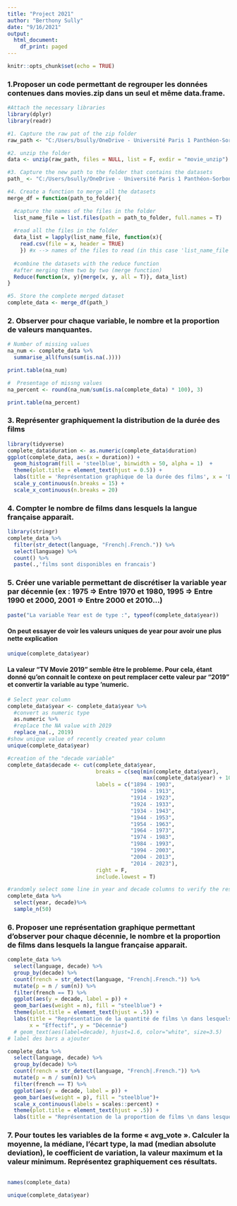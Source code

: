 ```yaml
---
title: "Project 2021"
author: "Berthony Sully"
date: "9/16/2021"
output:
  html_document:
    df_print: paged
---
```


```r
knitr::opts_chunk$set(echo = TRUE)
```

### 1.Proposer un code permettant de regrouper les données contenues dans movies.zip dans un seul et même data.frame.

```r
#Attach the necessary libraries
library(dplyr)
library(readr)

#1. Capture the raw pat of the zip folder
raw_path <- "C:/Users/bsully/OneDrive - Université Paris 1 Panthéon-Sorbonne/Bureau/Project_2021_sol/movies.zip"

#2. unzip the folder
data <- unzip(raw_path, files = NULL, list = F, exdir = "movie_unzip")

#3. Capture the new path to the folder that contains the datasets
path_ <- "C:/Users/bsully/OneDrive - Université Paris 1 Panthéon-Sorbonne/Bureau/Project_2021_sol/movie_unzip"

#4. Create a function to merge all the datasets
merge_df = function(path_to_folder){

  #capture the names of the files in the folder
  list_name_file = list.files(path = path_to_folder, full.names = T)
  
  #read all the files in the folder
  data_list = lapply(list_name_file, function(x){
    read.csv(file = x, header = TRUE)
    }) #x --> names of the files to read (in this case 'list_name_file')
  
  #combine the datasets with the reduce function 
  #after merging them two by two (merge function)
  Reduce(function(x, y){merge(x, y, all = T)}, data_list)
}

#5. Store the complete merged dataset
complete_data <- merge_df(path_)
```

### 2. Observer pour chaque variable, le nombre et la proportion de valeurs manquantes.

```r
# Number of missing values
na_num <- complete_data %>% 
  summarise_all(funs(sum(is.na(.))))

print.table(na_num)
```
```r
#  Presentage of missng values
na_percent <- round(na_num/sum(is.na(complete_data) * 100), 3)

print.table(na_percent)
```

### 3. Représenter graphiquement la distribution de la durée des films

```r
library(tidyverse)
complete_data$duration <- as.numeric(complete_data$duration)
ggplot(complete_data, aes(x = duration)) +
  geom_histogram(fill = 'steelblue', binwidth = 50, alpha = 1)  + 
  theme(plot.title = element_text(hjust = 0.5)) + 
  labs(title = 'Représentation graphique de la durée des films', x = 'Durée', y = 'Effectif') +
  scale_y_continuous(n.breaks = 15) +
  scale_x_continuous(n.breaks = 20)
```
### 4. Compter le nombre de films dans lesquels la langue française apparait.

```r
library(stringr)
complete_data %>% 
  filter(str_detect(language, "French|.French.")) %>% 
  select(language) %>% 
  count() %>% 
  paste(.,'films sont disponibles en francais')
```


### 5. Créer une variable permettant de discrétiser la variable year par décennie (ex : 1975 => Entre 1970 et 1980, 1995 => Entre 1990 et 2000, 2001 => Entre 2000 et 2010…)

```r
paste("La variable Year est de type :", typeof(complete_data$year))
```
#### On peut essayer de voir les valeurs uniques de year pour avoir une plus nette explication
```r
unique(complete_data$year)
```
#### La valeur "TV Movie 2019" semble être le probleme. Pour cela, étant donné qu'on connait le contexe on peut remplacer cette valeur par "2019" et convertir la variable au type 'numeric.


```r
# Select year column
complete_data$year <- complete_data$year %>% 
  #convert as numeric type
  as.numeric %>% 
  #replace the NA value with 2019
  replace_na(., 2019)
#show unique value of recently created year column
unique(complete_data$year)
```

```r
#creation of the "decade variable"
complete_data$decade <- cut(complete_data$year, 
                            breaks = c(seq(min(complete_data$year), 
                                           max(complete_data$year) + 10, 10)),
                            labels = c("1894 - 1903",
                                       "1904 - 1913",
                                       "1914 - 1923",
                                       "1924 - 1933",
                                       "1934 - 1943",
                                       "1944 - 1953",
                                       "1954 - 1963",
                                       "1964 - 1973",
                                       "1974 - 1983",
                                       "1984 - 1993",
                                       "1994 - 2003",
                                       "2004 - 2013",
                                       "2014 - 2023"),
                            right = F,
                            include.lowest = T)

#randomly select some line in year and decade columns to verify the results
complete_data %>% 
  select(year, decade)%>% 
  sample_n(50)
```

### 6. Proposer une représentation graphique permettant d’observer pour chaque décennie, le nombre et la proportion de films dans lesquels la langue française apparait.


```r

complete_data %>%
  select(language, decade) %>% 
  group_by(decade) %>% 
  count(french = str_detect(language, "French|.French.")) %>% 
  mutate(p = n / sum(n)) %>% 
  filter(french == T) %>%
  ggplot(aes(y = decade, label = p)) + 
  geom_bar(aes(weight = n), fill = "steelblue") +
  theme(plot.title = element_text(hjust = .5)) + 
  labs(title = "Représentation de la quantité de films \n dans lesquels la langue française apparait par décenie",
       x = "Effectif", y = "Décennie")
  # geom_text(aes(label=decade), hjust=1.6, color="white", size=3.5)
# label des bars a ajouter
```

```r

complete_data %>%
  select(language, decade) %>% 
  group_by(decade) %>% 
  count(french = str_detect(language, "French|.French.")) %>% 
  mutate(p = n / sum(n)) %>% 
  filter(french == T) %>%
  ggplot(aes(y = decade, label = p)) + 
  geom_bar(aes(weight = p), fill = "steelblue")+
  scale_x_continuous(labels = scales::percent) +
  theme(plot.title = element_text(hjust = .5)) + 
  labs(title = "Représentation de la proportion de films \n dans lesquels la langue française apparait par décenie",x = "Pourcentage", y = "Décennie")
```
### 7. Pour toutes les variables de la forme « avg_vote ». Calculer la moyenne, la médiane, l’écart type, la mad (median absolute deviation), le coefficient de variation, la valeur maximum et la valeur minimum. Représentez graphiquement ces résultats.

```r

```






```r
names(complete_data)
```


```r
unique(complete_data$year)
```


